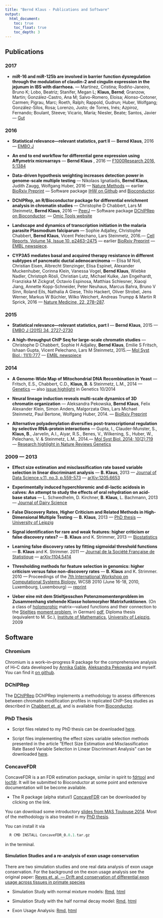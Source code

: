 ```yaml
---
title: "Bernd Klaus - Publications and Software"
output:
  html_document:
    toc: true
    toc_float: true
    toc_depth: 3
---
```



<!--

<p>
<a href="http://www.embl.de"><img src="klaus.jpeg" width=100 align="left"></a>
<a href="http://www.embl.de"><img src="embl.jpg" width=300 align="right"></a>
</p>
<br>
<br>
<br>
<br>
<br>
<br>
-->



## Publications

### 2017

- **miR-16 and miR-125b are involved in barrier function dysregulation through the modulation of claudin-2 and cingulin expression in the jejunum in IBS with diarrhoea.** --- Martínez, Cristina; Rodiño-Janeiro, Bruno K; Lobo, Beatriz; Stanifer, Megan L; **Klaus, Bernd**; Granzow, Martin; González-Castro, Ana M; Salvo-Romero, Eloisa; Alonso-Cotoner, Carmen; Pigrau, Marc; Roeth, Ralph; Rappold, Gudrun; Huber, Wolfgang; González-Silos, Rosa; Lorenzo, Justo; de Torres, Inés; Azpiroz, Fernando; Boulant, Steeve; Vicario, María; Niesler, Beate; Santos, Javier  --- [Gut](http://dx.doi.org/10.1136/gutjnl-2016-311477) 

###  2016 


-  **Statistical relevance—relevant statistics, part II**
--- **Bernd Klaus**, 2016 --- [EMBO J](http://dx.doi.org/10.15252/embj.201694659) 

- **An end to end workflow for differential gene expression using Affymetrix microarrays**  --- **Bernd Klaus** , 2016 --- [F1000Research 2016, 5:1384](http://dx.doi.org/10.12688/f1000research.8967.1) 

- **Data-driven hypothesis weighting increases detection power in genome-scale multiple testing**  --- Nikolaos Ignatiadis, **Bernd Klaus**, Judith Zaugg, Wolfgang Huber, 2016 --- [Nature Methods](http://dx.doi.org/10.1038/nmeth.3885) --- earlier [BioRxiv Preprint](http://dx.doi.org/10.1101/034330) --- Software package [IHW on Github](https://github.com/nignatiadis/IHW) and [Bioconductor](http://bioconductor.org/packages/IHW).


- **DChIPRep, an R/Bioconductor package for differential enrichment analysis in chromatin studies**  --- Christophe D Chabbert, Lars M Steinmetz, **Bernd Klaus**, 2016  --- [PeerJ](https://peerj.com/articles/1981/) --- Software package [DChIPRep on Bioconductor](http://bioconductor.org/packages/DChIPRep). --- [Omic Tools website](https://omictools.com/dchiprep-tool) 


-  **Landscape and dynamics of transcription initiation in the malaria parasite Plasmodium falciparum**
--- Sophie Adjalley, Christophe Chabbert, **Bernd Klaus**, Vicent Pelechano, Lars Steinmetz, 2016.--- [Cell Reports, Volume 14, Issue 10, p2463–2475](http://dx.doi.org/10.1016/j.celrep.2016.02.025) --- earlier [BioRxiv Preprint](http://dx.doi.org/10.1101/024356)   --- [EMBL newspiece](http://news.embl.de/science/1602-malaria/).

- **CYP3A5 mediates basal and acquired therapy resistance in different subtypes of pancreatic ductal adenocarcinoma**  --- Elisa M Noll,  Christian Eisen,  Albrecht Stenzinger,  Elisa Espinet,  Alexander Muckenhuber,  Corinna Klein,  Vanessa Vogel,  **Bernd Klaus**,  Wiebke Nadler,  Christoph Rösli,  Christian Lutz,  Michael Kulke,  Jan Engelhardt,  Franziska M Zickgraf,  Octavio Espinosa,  Matthias Schlesner,  Xiaoqi Jiang,  Annette Kopp-Schneider,  Peter Neuhaus,  Marcus Bahra,  Bruno V Sinn,  Roland Eils,  Nathalia A Giese,  Thilo Hackert,  Oliver Strobel,  Jens Werner,  Markus W Büchler,  Wilko Weichert,  Andreas Trumpp  & Martin R Sprick, 2016  --- [Nature Medicine, 22, 278–287](https://dx.doi.org/10.1038/nm.4038).

###  2015 


-  **Statistical relevance—relevant statistics, part I**
--- **Bernd Klaus**, 2015 --- [EMBO J (2015) 34, 2727-2730](http://dx.doi.org/10.15252/embj.201592958) 


-  **A high-throughput ChIP Seq for large-scale chromatin studies**
--- Christophe D Chabbert, Sophie H Adjalley, **Bernd Klaus**, Emilie S Fritsch, Ishaan Gupta, Vicent Pelechano, Lars M Steinmetz, 2015.--- [Mol Syst Biol.; 11(1):777](http://www.dx.doi.org/10.15252/msb.20145776) --- [EMBL newspiece](http://news.embl.de/science/1501_barcoding-epigenetics/)

###  2014 


- **A Genome-Wide Map of Mitochondrial DNA Recombination in Yeast**
--- Fritsch, E.S., Chabbert, C.D., **Klaus, B**. & Steinmetz, L.M.,
2014  --- [Genetics](http://www.dx.doi.org/10.1534/genetics.114.166637) --- also
[issue highlight](http://www.genetics.org/content/198/2/NP) in Genetics 10/2014

- **Neural lineage induction reveals multi-scale dynamics of 3D chromatin organization**
 --- Aleksandra Pekowska, **Bernd Klaus**, Felix Alexander Klein, Simon Anders, Malgorzata Oles, Lars Michael Steinmetz, Paul Bertone, Wolfgang Huber, 2014. --- [BioRxiv Preprint](http://biorxiv.org/content/early/2014/04/11/004168)

-  **Alternative polyadenylation diversifies post-transcriptional regulation by selective RNA-protein interactions**
--- Gupta, I., Clauder-Munster, S., **Klaus, B**., Jarvelin, A.I., Aiyar, R.S., Benes, V., Wilkening, S., Huber, W., Pelechano, V. & Steinmetz, L.M., 2014.--- [Mol Syst Biol. 2014; 10(2):719](http://www.dx.doi.org/10.1002/msb.135068) --- [Research highlight in Nature Reviews Genetics](http://www.dx.doi.org/doi:10.1038/nrg3710)

###  2009 --- 2013

-  **Effect size estimation and misclassification rate based variable selection in linear discriminant analysis**
--- **B. Klaus**, 2013 --- [Journal of Data Science,v.11, no.3, p.559-573](http://www.jds-online.com/volume-11-number-3-july-2013) --- [arXiv:1205.6653](http://arxiv.org/abs/1205.6653)

- **Experimentally induced hyperchloremic and dl-lactic acidosis in calves: An attempt to study the effects of oral rehydration on acid-base status** ---  L. Schwedhelm, D. Kirchner, **B. Klaus**, L. Bachmann,  2013 --- [Journal of Dairy Science](http://dx.doi.org/10.3168/jds.2012-6077)


- **False Discovery Rates, Higher Criticism and Related Methods in High-Dimensional Multiple Testing** ---
**B. Klaus**, 2013 --- [PhD thesis](http://nbn-resolving.de/urn:nbn:de:bsz:15-qucosa-102676) --- 
[University of Leipzig](http://www.fmi.uni-leipzig.de/cms/en/forschung/promotionen.html)

- **Signal identification for rare and weak features: higher criticism 
or false discovery rates?** --- **B. Klaus** and K. Strimmer, 2013 ---
[Biostatistics](http://biostatistics.oxfordjournals.org/content/14/1/129)

- **Learning false discovery rates by fitting sigmoidal threshold functions** ---
**B. Klaus** and K. Strimmer. 2011 --- [Journal de la Soci&eacute;t&eacute;  Fran&ccedil;aise de Statistique](http://journal-sfds.fr/index.php/J-SFdS/issue/view/9) --- [arXiv:1104.5414](http://arxiv.org/abs/1104.5414)


- **Thresholding methods for feature selection in genomics: higher criticism versus false non-discovery rates** ---
**B. Klaus** and K. Strimmer. 2010 ---
Proceedings of the [7th International Workshop on Computational Systems  Biology](http://www.cs.tut.fi/wcsb10/), WCSB 2010
(June 16-18, 2010, Luxembourg, Luxembourg) --- [reprint](http://strimmerlab.org/publications/conferences/hc-comparison2010.pdf)


- **Ueber eine mit dem Stieltjesschen Potenzmomentenproblem im Zusammenhang stehende Klasse holomorpher Matrixfunktionen**. (On a class of [holomorphic](http://en.wikipedia.org/wiki/Holomorphic_function) matrix---valued functions and
their connection to the [Stieltjes](http://en.wikipedia.org/wiki/Thomas_Joannes_Stieltjes) [moment problem](http://en.wikipedia.org/wiki/Moment_problem), in German) [pdf](http://www-huber.embl.de/users/klaus/Diplomarbeit_Bernd_Klaus.pdf), Diploma thesis (equivalent to M. Sc.), [Institute  of Mathematics](http://www.math.uni-leipzig.de/cms/en/startseite/), [University of Leipzig](http://www.zv.uni-leipzig.de/en/), 2009


## Software

### Chromium

Chromium is a work--in--progress R package for the comprehensive analysis of Hi--C
data developed by [Annika Gable](https://www.imls.uzh.ch/en/research/vonmering/people/annika-gable.html), [Aleksandra Pekowska](http://casellaslab.github.io/People/) and myself. You can find it [on github](https://github.com/AnnikaGable/chromium).

### DChIPRep

The  [DChIPRep](http://bioconductor.org/packages/DChIPRep/) DChIPRep 
implements a methodology to assess differences between chromatin modification profiles in replicated ChIP-Seq studies as described in [Chabbert et. al.](http://www.dx.doi.org/10.15252/msb.20145776) and is available from
[Bioconductor](http://bioconductor.org/packages/DChIPRep/).

### PhD Thesis

* Script files related to my PhD thesis can be downloaded [here](http://www-huber.embl.de/users/klaus/software/PhD-BK-Soft.zip).

* Script files implementing the effect sizes variable selection methods presented in 
the article "Effect Size Estimation and Misclassification Rate Based Variable 
Selection in Linear Discriminant Analysis" can be downloaded  [here](http://www-huber.embl.de/users/klaus/software/LDA-Effect.zip).



### ConcaveFDR

ConcaveFDR is a an FDR estimation package, similar in spirit to [fdrtool](http://strimmerlab.org/software/fdrtool/index.html)
and [locfdr](http://cran.r-project.org/package=locfdr). It will be submitted to Bioconductor at some point and extensive 
documentation will be become available.

- The R package (alpha status!) [ConcaveFDR](http://www-huber.embl.de/users/klaus/ConcaveFDR_0.0.1.tar.gz) 
can be downloaded by clicking on the link. 

You can download some introductory [slides from MAS Toulouse 2014](http://www-huber.embl.de/users/klaus/270814-tolouse-MAS-FDR-Testing-klaus.pdf). Most of the  methodology is also treated in my [PhD thesis](http://nbn-resolving.de/urn:nbn:de:bsz:15-qucosa-102676).

You can install it via   
  
```r
  R CMD INSTALL ConcaveFDR_0.0.1.tar.gz 
```

in the terminal.



#### Simulation Studies and a re-analysis of exon usage conservation

There are two simulation studies and one real data analysis of exon usage conservation.
For the background on the exon usage analysis see the original paper: [Reyes et. al. --- Drift and conservation of differential exon usage across tissues in primate species](http://dx.doi.org/10.1073/pnas.1307202110)

  * Simulation Study with  normal mixture models: [Rmd](http://www-huber.embl.de/users/klaus/SimsZvals.Rmd), [html](http://www-huber.embl.de/users/klaus/SimsZvals.html)
  
  * Simulation Study with  the half normal decay model: [Rmd](http://www-huber.embl.de/users/klaus/SimsHND-Model.Rmd), [html](http://www-huber.embl.de/users/klaus/SimsHND-Model.html)
    
  * Exon Usage Analysis: [Rmd](http://www-huber.embl.de/users/klaus/AnalysisAlejandro.Rmd), [html](http://www-huber.embl.de/users/klaus/AnalysisAlejandro.html)


